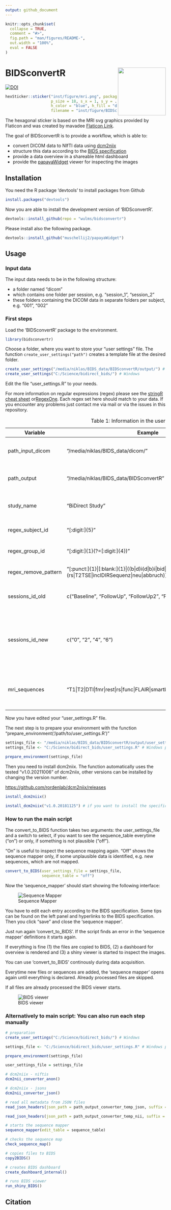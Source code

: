 ```yaml
---
output: github_document
---
```


<!-- README.md is generated from README.Rmd. Please edit that file -->

```r
knitr::opts_chunk$set(
  collapse = TRUE,
  comment = "#>",
  fig.path = "man/figures/README-",
  out.width = "100%",
  eval = FALSE
)
```

# BIDSconvertR <a href='https://pkg.mitchelloharawild.com/icon'><img src='inst/figure/BIDSconvertR.png' align="right" height="150" /></a>

<!-- badges: start -->

[![DOI](https://zenodo.org/badge/195199025.svg)](https://zenodo.org/badge/latestdoi/195199025)

```r
hexSticker::sticker("inst/figure/mri.png", package = "BIDSconvertR", 
                    p_size = 18, s_x = 1, s_y = .75, s_width =.5, 
                    h_color = "blue", h_fill = "darkgreen", 
                    filename = "inst/figure/BIDSconvertR.png")
```


The hexagonal sticker is based on the MRI svg graphics provided by Flaticon and was created by mavadee [Flaticon Link](https://www.flaticon.com/free-icons/mri).



<!-- badges: end -->

The goal of BIDSconvertR is to provide a workflow, which is able to:

- convert DICOM data to NIfTI data using [dcm2niix](https://github.com/rordenlab/dcm2niix) 
- structure this data according to the [BIDS specification](https://bids-specification.readthedocs.io/en/stable/)
- provide a data overview in a shareable html dashboard
- provide the [papayaWidget](https://github.com/muschellij2/papayaWidget) viewer for inspecting the images  


## Installation

You need the R package 'devtools' to install packages from Github

```r
install.packages("devtools")
```

Now you are able to install the development version of 'BIDSconvertR'.

```r
devtools::install_github(repo = "wulms/bidsconvertr")
```

Please install also the following package.

```r
devtools::install_github("muschellij2/papayaWidget")
```



## Usage

### Input data

The input data needs to be in the following structure:

- a folder named "dicom"
- which contains one folder per session, e.g. "session_1", "session_2"
- these folders containing the DICOM data in separate folders per subject, e.g. "001", "002" 

### First steps

Load the 'BIDSconvertR' package to the environment.

```r
library(bidsconvertr)
```


Choose a folder, where you want to store your "user settings" file. The function `create_user_settings("path")` creates a template file at the desired folder.

```r
create_user_settings("/media/niklas/BIDS_data/BIDSconvertR/output/") # Linux
create_user_settings("C:/Science/bidirect_bids/") # Windows
```


Edit the file "user_settings.R" to your needs.

For more information on regular expressions (regex) please see the [stringR cheat sheet](https://github.com/rstudio/cheatsheets/blob/main/strings.pdf) or[RegexOne](https://regexone.com/). Each regex set here should match to your data. If you encounter any problems just contact me via mail or via the issues in this repository.

+----------------------+------------------------------------------------------------------------------------------------------------------------+-------------------------------------------------------------------------------------------------------------------------------------------------+
| Variable             | Example                                                                                                                | Description                                                                                                                                     |
+======================+========================================================================================================================+=================================================================================================================================================+
| path_input_dicom     | "/media/niklas/BIDS_data/dicom/"                                                                                       | Input path, where your DICOM folders are inside of session folders                                                                              |
+----------------------+------------------------------------------------------------------------------------------------------------------------+-------------------------------------------------------------------------------------------------------------------------------------------------+
| path_output          | "/media/niklas/BIDS_data/BIDSconvertR"                                                                                 | A path, where all the output of the converter should be written to.                                                                             |
+----------------------+------------------------------------------------------------------------------------------------------------------------+-------------------------------------------------------------------------------------------------------------------------------------------------+
| study_name           | "BiDirect Study"                                                                                                       | Your study name, only needed for the dashboard rendering.                                                                                       |
+----------------------+------------------------------------------------------------------------------------------------------------------------+-------------------------------------------------------------------------------------------------------------------------------------------------+
| regex_subject_id     | "[:digit:]{5}"                                                                                                         | Regex defining your unique subject ID's.                                                                                                        |
+----------------------+------------------------------------------------------------------------------------------------------------------------+-------------------------------------------------------------------------------------------------------------------------------------------------+
| regex_group_id       | "[:digit:]{1}(?=[:digit:]{4})"                                                                                         | Regex defining the group ID (if present).                                                                                                       |
+----------------------+------------------------------------------------------------------------------------------------------------------------+-------------------------------------------------------------------------------------------------------------------------------------------------+
| regex_remove_pattern | "[:punct:]{1}\|[:blank:]{1}\|((b\|d)i(d\|b)i\|bid\|bd\|bdi)(ect\|rect)(\$\|(rs\|T2TSE\|inclDIRSequenz\|neu\|abbruch))" | These regex will be removed from the file names.                                                                                                |
+----------------------+------------------------------------------------------------------------------------------------------------------------+-------------------------------------------------------------------------------------------------------------------------------------------------+
| sessions_id_old      | c("Baseline", "FollowUp", "FollowUp2", "FollowUp3")                                                                    | The folder (and session) names before conversion                                                                                                |
+----------------------+------------------------------------------------------------------------------------------------------------------------+-------------------------------------------------------------------------------------------------------------------------------------------------+
| sessions_id_new      | c("0", "2", "4", "6")                                                                                                  | The folder (and session) names after conversion. These can be identical to "sessions_id_old". But note, that in BIDS a number is the way to go. |
+----------------------+------------------------------------------------------------------------------------------------------------------------+-------------------------------------------------------------------------------------------------------------------------------------------------+
| mri_sequences        | "T1\|T2\|DTI\|fmr\|rest\|rs\|func\|FLAIR\|smartbrain\|survey\|smart\|ffe\|tse"                                         | These are regular expressions, which should be matched to your MRI sequence ID's.                                                               |
+----------------------+------------------------------------------------------------------------------------------------------------------------+-------------------------------------------------------------------------------------------------------------------------------------------------+

: Table 1: Information in the user settings file


Now you have edited your "user_settings.R" file. 

The next step is to prepare your environment with the function "prepare_environment('/path/to/user_settings.R')"


```r
settings_file <- "/media/niklas/BIDS_data/BIDSconvertR/output/user_settings.R" # Linux path
settings_file <- "C:/Science/bidirect_bids/user_settings.R" # Windows path

prepare_environment(settings_file)
```

Then you need to install dcm2niix. The function automatically uses the tested "v1.0.20211006" of dcm2niix, other versions can be installed by changing the version number.

<https://github.com/rordenlab/dcm2niix/releases>

```r
install_dcm2niix()

install_dcm2niix("v1.0.20181125") # if you want to install the specific version v1.0.20181125
```


### How to run the main script

The convert_to_BIDS function takes two arguments: the user_settings_file and a switch to select, if you want to see the sequence_table everytime ("on") or only, if something is not plausible ("off").

"On" is useful to inspect the sequence mapping again. 
"Off" shows the sequence mapper only, if some unplausible data is identified, e.g. new sequences, which are not mapped.

```r
convert_to_BIDS(user_settings_file = settings_file,
                sequence_table = "off")
```

Now the 'sequence_mapper' should start showing the following interface:

![Sequence Mapper](inst/figure/sequence_mapper.PNG)

You have to edit each entry according to the BIDS specification. Some tips can be found on the left panel and hyperlinks to the BIDS specification. 
Then you click "save" and close the 'sequence mapper'.

Just run again 'convert_to_BIDS'. If the script finds an error in the 'sequence mapper' definitions it starts again. 

If everything is fine (1) the files are copied to BIDS, (2) a dashboard for overview is rendered and (3) a shiny viewer is started to inspect the images.

You can use 'convert_to_BIDS' continously during data acquisition.

Everytime new files or sequences are added, the 'sequence mapper' opens again until everything is declared. Already processed files are skipped. 

If all files are already processed the BIDS viewer starts.

![BIDS viewer](inst/figure/bids_viewer.PNG)


### Alternatively to main script: You can also run each step manually

```r
# preparation
create_user_settings("C:/Science/bidirect_bids/") # Windows

settings_file <- "C:/Science/bidirect_bids/user_settings.R" # Windows path

prepare_environment(settings_file)
```


```r

user_settings_file = settings_file

# dcm2niix - niftis
dcm2nii_converter_anon()

# dcm2niix - jsons
dcm2nii_converter_json()

# read all metadata from JSON files
read_json_headers(json_path = path_output_converter_temp_json, suffix = "")

read_json_headers(json_path = path_output_converter_temp_nii, suffix = "_anon")

# starts the sequence mapper
sequence_mapper(edit_table = sequence_table)

# checks the sequence map
check_sequence_map()

# copies files to BIDS
copy2BIDS()

# creates BIDS dashboard
create_dashboard_internal()

# runs BIDS viewer
run_shiny_BIDS()
```




## Citation







